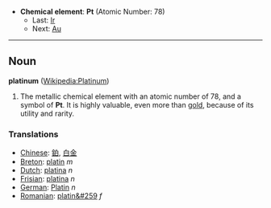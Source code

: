 *'''Chemical element''': '''Pt''' (Atomic Number: 78)
**Last: [[Iridium|Ir]]
**Next: [[Gold|Au]]
----
== Noun ==
'''platinum''' ([[en:Platinum|Wikipedia:Platinum]])

#The metallic chemical element with an atomic number of 78, and a symbol of '''Pt'''.  It is highly valuable, even more than [[gold]], because of its utility and rarity.

===Translations===
*[[Chinese]]: [[鉑]], [[白金]]
*[[Breton]]: [[platin]] ''m''
*[[Dutch]]: [[platina]] ''n''
*[[Frisian]]: [[platina]] ''n''
*[[German]]: [[Platin]] ''n''
*[[Romanian]]: [[platin&#259]] ''f''